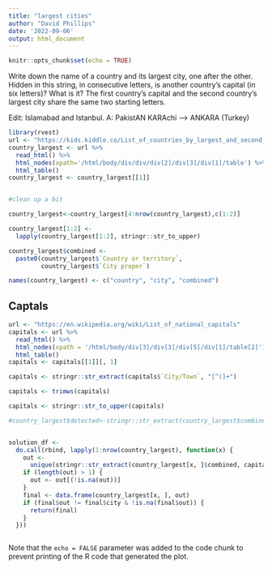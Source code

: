 ```yaml
---
title: "largest cities"
author: "David Phillips"
date: '2022-09-06'
output: html_document
---
```


```r
knitr::opts_chunk$set(echo = TRUE)
```

Write down the name of a country and its largest city, one after the other. Hidden in this string, in consecutive letters, is another country's capital (in six letters)? What is it?
The first country's capital and the second country's largest city share the same two starting letters.

Edit: Islamabad and Istanbul.
A: PakistAN KARAchi --> ANKARA (Turkey)

```r
library(rvest)
url <- "https://kids.kiddle.co/List_of_countries_by_largest_and_second_largest_cities"
country_largest <- url %>%
  read_html() %>%
  html_nodes(xpath='/html/body/div/div/div[2]/div[3]/div[1]/table') %>%
  html_table()
country_largest <- country_largest[[1]]


#clean up a bit 

country_largest<-country_largest[4:nrow(country_largest),c(1:2)]

country_largest[1:2] <-
  lapply(country_largest[1:2], stringr::str_to_upper)

country_largest$combined <-
  paste0(country_largest$`Country or territory`,
         country_largest$`City proper`)

names(country_largest) <- c("country", "city", "combined")

```

## Captals 

```r



url <- "https://en.wikipedia.org/wiki/List_of_national_capitals"
capitals <- url %>%
  read_html() %>%
  html_nodes(xpath = '/html/body/div[3]/div[3]/div[5]/div[1]/table[2]') %>%
  html_table()
capitals <- capitals[[1]][, 1]

capitals <- stringr::str_extract(capitals$`City/Town`, "[^(]+")

capitals <- trimws(capitals)

capitals <- stringr::str_to_upper(capitals)

#country_largest$detected<-stringr::str_extract(country_largest$combined,capitals)


solution_df <-
  do.call(rbind, lapply(1:nrow(country_largest), function(x) {
    out <-
      unique(stringr::str_extract(country_largest[x, ]$combined, capitals))
    if (length(out) > 1) {
      out <- out[(!is.na(out))]
    }
    final <- data.frame(country_largest[x, ], out)
    if (final$out != final$city & !is.na(final$out)) {
      return(final)
    }
  }))



```

Note that the `echo = FALSE` parameter was added to the code chunk to prevent printing of the R code that generated the plot.
